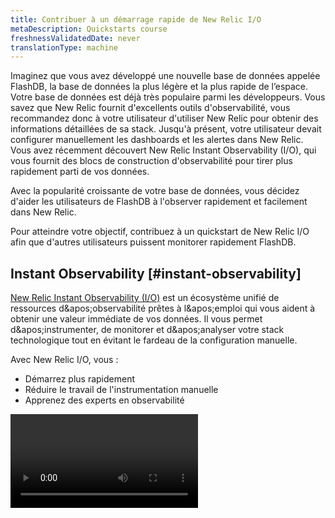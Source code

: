 ```yaml
---
title: Contribuer à un démarrage rapide de New Relic I/O
metaDescription: Quickstarts course
freshnessValidatedDate: never
translationType: machine
---
```


Imaginez que vous avez développé une nouvelle base de données appelée FlashDB, la base de données la plus légère et la plus rapide de l’espace. Votre base de données est déjà très populaire parmi les développeurs. Vous savez que New Relic fournit d'excellents outils d'observabilité, vous recommandez donc à votre utilisateur d'utiliser New Relic pour obtenir des informations détaillées de sa stack. Jusqu'à présent, votre utilisateur devait configurer manuellement les dashboards et les alertes dans New Relic. Vous avez récemment découvert New Relic Instant Observability (I/O), qui vous fournit des blocs de construction d'observabilité pour tirer plus rapidement parti de vos données.

Avec la popularité croissante de votre base de données, vous décidez d'aider les utilisateurs de FlashDB à l'observer rapidement et facilement dans New Relic.

Pour atteindre votre objectif, contribuez à un quickstart de New Relic I/O afin que d'autres utilisateurs puissent monitorer rapidement FlashDB.

## Instant Observability [#instant-observability]

[New Relic Instant Observability (I/O)](https://newrelic.com/instant-observability) est un écosystème unifié de ressources d&amp;apos;observabilité prêtes à l&amp;apos;emploi qui vous aident à obtenir une valeur immédiate de vos données. Il vous permet d&amp;apos;instrumenter, de monitorer et d&amp;apos;analyser votre stack technologique tout en évitant le fardeau de la configuration manuelle.

Avec New Relic I/O, vous :

* Démarrez plus rapidement
* Réduire le travail de l'instrumentation manuelle
* Apprenez des experts en observabilité

<Video id="c9zprczTXj8" type="youtube" />

Vous pouvez choisir parmi des centaines de démarrages rapides qui regroupent les éléments de base nécessaires pour instrumenter et monitoring votre stack technologique, les installer en un clic et commencer monitoring.

## démarrage rapide [#quickstart]

Avec New Relic, vous pouvez collecter, monitorer et signaler des données provenant de différentes sources. Vous pouvez utiliser les dashboards pour afficher, explorer, personnaliser, comprendre et corréler les données que vous collectez à l'aide de différents graphiques conviviaux. Vous pouvez également définir une règle d'alerte pour monitorer les mesures de performances clés et recevoir une notification en cas d'anomalie.

Traditionnellement, l'utilisateur FlashDB devait passer des heures de développement cruciales à créer des tableaux de bord, des alertes et d'autres entités pour monitorer leur base de données. Mais avec des démarrages rapides, vous pouvez faire ce travail à leur place. Les démarrages rapides offrent une valeur immédiate pour votre cas d'utilisation spécifique. Ils comprennent :

* Des instructions claires pour instrumenter vos services
* blocs de construction d'observabilité comme les dashboards et les alertes

Tout cela est disponible via New Relic I/O où les développeurs, partenaires et clients de New Relic apportent leurs bonnes pratiques en matière de solutions. Vous, en tant que développeurs de FlashDB, êtes un excellent candidat pour contribuer à un quickstart pour aider votre utilisateur à monitorer rapidement son instance.

## Objectifs [#objectives]

* Envoyer des données télémétriques à New Relic

* Créer dashboard et des alertes

* Créer un quickstart

  * Ajoutez votre dashboard
  * Ajoutez vos alertes
  * Ajouter une source de données
  * Contribuer au quickstart sur GitHub

## Condition préalable [#prerequisite]

* Créez un [compte New Relic](https://login.newrelic.com/login)gratuit
* Installer [Python](https://www.python.org/downloads/)

<Callout variant="tip">
  Cette procédure fait partie du cours qui vous apprend à créer un quickstart. Avant de commencer à créer un quickstart, [configurez votre environnement](/docs/new-relic-solutions/build-nr-ui/contribute-nr-io/deploy-your-application).
</Callout>